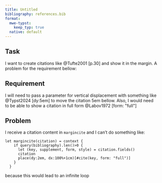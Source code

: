```yaml
---
title: Untitled
bibliography: references.bib
format:
  mwe-typst: 
    keep_typ: true
  native: default
---
```


## Task

I want to create citations like @Tufte2001[p.30] and show it in the margin.
A problem for the requirement bellow:

```{=Typst}
#place(dx:100%+1cm, [Please don't put the citation here.])
```

## Requirement
I will need to pass a parameter for vertical displacement with something like @Typst2024[dy:5em] to move the citation 5em bellow.
Also, I would need to be able to show a citation in full form @Labov1972[form: "full"]

## Problem

I receive a citation content in `margincite` and I can't do something like:
```
let margincite(citation) = context {
    if query(bibliography).len()>0 {
      let (key, supplement, form, style) = citation.fields()
      citation
      place(dy:2em, dx:100%+1cm)[#cite(key, form: "full")]
    }
  }
```
because this would lead to an infinite loop



